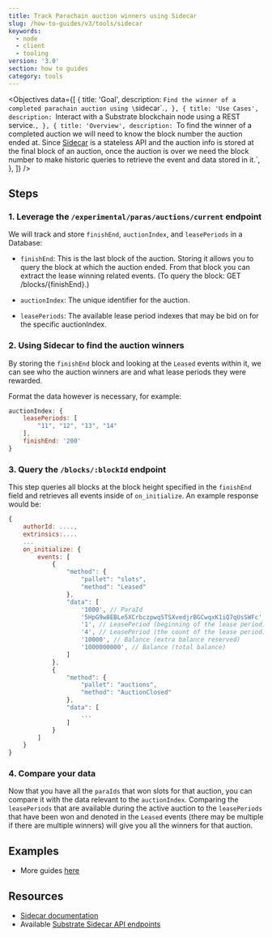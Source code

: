 ```yaml
---
title: Track Parachain auction winners using Sidecar
slug: /how-to-guides/v3/tools/sidecar
keywords:
  - node
  - client
  - tooling
version: '3.0'
section: how to guides
category: tools
---
```


<Objectives
  data={[
    {
      title: 'Goal',
      description: `Find the winner of a completed parachain auction using \`sidecar\`.`,
    },
    {
      title: 'Use Cases',
      description: `Interact with a Substrate blockchain node using a REST service.`,
    },
    {
      title: 'Overview',
      description: `To find the winner of a completed auction we will need to know the block
      number the auction ended at. Since [Sidecar](https://github.com/paritytech/substrate-api-sidecar)
      is a stateless API and the auction info is stored at the final block of an auction, once the
      auction is over we need the block number to make historic queries to retrieve the event and data
      stored in it.`,
    },
  ]}
/>

## Steps

### 1. Leverage the `/experimental/paras/auctions/current` endpoint

We will track and store `finishEnd`, `auctionIndex`, and `leasePeriods` in a Database:

- `finishEnd`: This is the last block of the auction. Storing it allows you to query the block at which the auction ended. From that block you can extract the
  lease winning related events. (To query the block: GET /blocks/{finishEnd}.)

- `auctionIndex`: The unique identifier for the auction.

- `leasePeriods`: The available lease period indexes that may be bid on for the specific auctionIndex.

### 2. Using Sidecar to find the auction winners

By storing the `finishEnd` block and looking at the `Leased` events within it, we can see who the auction winners are and what lease periods they were rewarded.

Format the data however is necessary, for example:

```js
auctionIndex: {
    leasePeriods: [
        "11", "12", "13", "14"
    ],
    finishEnd: '200'
}
```

### 3. Query the `/blocks/:blockId` endpoint

This step queries all blocks at the block height specified in the `finishEnd` field and retrieves all events inside of `on_initialize`. An example response would be:

```js
{
    authorId: ....,
    extrinsics:....
    ...
    on_initialize: {
        events: [
            {
                "method": {
                    "pallet": "slots",
                    "method": "Leased"
                },
                "data": [
                    '1000', // ParaId
                    '5HpG9w8EBLe5XCrbczpwq5TSXvedjrBGCwqxK1iQ7qUsSWFc', // AccountId
                    '1', // LeasePeriod (beginning of the lease period)
                    '4', // LeasePeriod (the count of the lease period)
                    '10000', // Balance (extra balance reserved)
                    '1000000000', // Balance (total balance)
                ]
            },
            {
                "method": {
                    "pallet": "auctions",
                    "method": "AuctionClosed"
                },
                "data": [
                    ...
                ]
            }
        ]
    }
}
```

### 4. Compare your data

Now that you have all the `paraIds` that won slots for that auction, you can compare it with the data relevant to the `auctionIndex`.
Comparing the `leasePeriods` that are available during the active auction to the `leasePeriods` that have been won and denoted in the
`Leased` events (there may be multiple if there are multiple winners) will give you all the winners for that auction.

## Examples

- More guides [here](https://github.com/paritytech/substrate-api-sidecar/tree/master/guides)

## Resources

- [Sidecar documentation](https://github.com/paritytech/substrate-api-sidecar)
- Available [Substrate Sidecar API endpoints](https://paritytech.github.io/substrate-api-sidecar/dist/)
